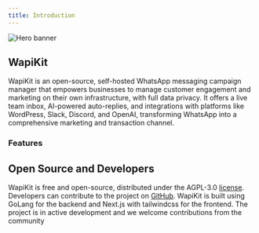 ```yaml
---
title: Introduction
---
```


<img
  className="block"
  src="/images/banner.svg"
  alt="Hero banner"
/>

## WapiKit

WapiKit is an open-source, self-hosted WhatsApp messaging campaign manager that empowers businesses to manage customer engagement and marketing on their own infrastructure, with full data privacy. It offers a live team inbox, AI-powered auto-replies, and integrations with platforms like WordPress, Slack, Discord, and OpenAI, transforming WhatsApp into a comprehensive marketing and transaction channel.

### Features




## Open Source and Developers

WapiKit is free and open-source, distributed under the AGPL-3.0 [license](https://raw.githubusercontent.com/wapikit/wapikit/refs/heads/main/LICENSE). Developers can contribute to the project on [GitHub](https://github.com/wapikit/wapikit). WapiKit is built using GoLang for the backend and Next.js with tailwindcss for the frontend. The project is in active development and we welcome contributions from the community


